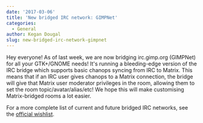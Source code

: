```yaml
---
date: '2017-03-06'
title: 'New bridged IRC network: GIMPNet'
categories:
  - General
author: Kegan Dougal
slug: new-bridged-irc-network-gimpnet
---
```


Hey everyone! As of last week, we are now bridging irc.gimp.org (GIMPNet) for all your GTK+/GNOME needs! It's running a bleeding-edge version of the IRC bridge which supports basic chanops syncing from IRC to Matrix. This means that if an IRC user gives chanops to a Matrix connection, the bridge will give that Matrix user moderator privileges in the room, allowing them to set the room topic/avatar/alias/etc! We hope this will make customising Matrix-bridged rooms a lot easier.

For a more complete list of current and future bridged IRC networks, see the <a href="https://github.com/matrix-org/matrix-appservice-irc/issues/208">official wishlist</a>.